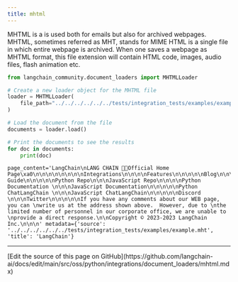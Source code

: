```yaml
---
title: mhtml
---
```


MHTML is a is used both for emails but also for archived webpages. MHTML, sometimes referred as MHT, stands for MIME HTML is a single file in which entire webpage is archived. When one saves a webpage as MHTML format, this file extension will contain HTML code, images, audio files, flash animation etc.

```python
from langchain_community.document_loaders import MHTMLLoader
```

```python
# Create a new loader object for the MHTML file
loader = MHTMLLoader(
    file_path="../../../../../../tests/integration_tests/examples/example.mht"
)

# Load the document from the file
documents = loader.load()

# Print the documents to see the results
for doc in documents:
    print(doc)
```

```output
page_content='LangChain\nLANG CHAIN 🦜️🔗Official Home Page\xa0\n\n\n\n\n\n\n\nIntegrations\n\n\n\nFeatures\n\n\n\n\nBlog\n\n\n\nConceptual Guide\n\n\n\n\nPython Repo\n\n\nJavaScript Repo\n\n\n\nPython Documentation \n\n\nJavaScript Documentation\n\n\n\n\nPython ChatLangChain \n\n\nJavaScript ChatLangChain\n\n\n\n\nDiscord \n\n\nTwitter\n\n\n\n\nIf you have any comments about our WEB page, you can \nwrite us at the address shown above.  However, due to \nthe limited number of personnel in our corporate office, we are unable to \nprovide a direct response.\n\nCopyright © 2023-2023 LangChain Inc.\n\n\n' metadata={'source': '../../../../../../tests/integration_tests/examples/example.mht', 'title': 'LangChain'}
```

---

<Callout icon="pen-to-square" iconType="regular">
  [Edit the source of this page on GitHub](https://github.com/langchain-ai/docs/edit/main/src/oss/python/integrations/document_loaders/mhtml.mdx)
</Callout>
